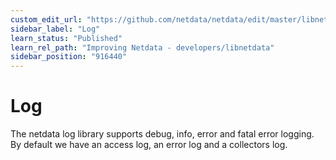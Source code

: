 ```yaml
---
custom_edit_url: "https://github.com/netdata/netdata/edit/master/libnetdata/log/README.md"
sidebar_label: "Log"
learn_status: "Published"
learn_rel_path: "Improving Netdata - developers/libnetdata"
sidebar_position: "916440"
---
```



# Log

The netdata log library supports debug, info, error and fatal error logging. 
By default we have an access log, an error log and a collectors log. 


